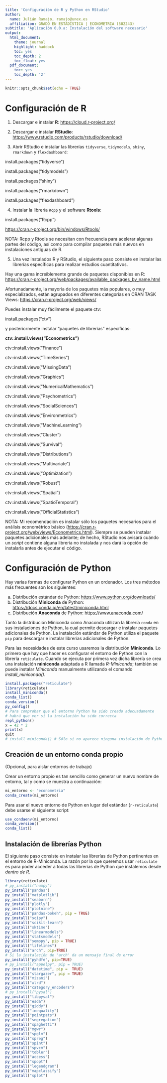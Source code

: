 ```yaml
---
title: 'Configuración de R y Python en RStudio'
author:
  name: Julián Ramajo, ramajo@unex.es
  affiliation: GRADO EN ESTADÍSTICA | ECONOMETRIA (502243)
subtitle: 'Aplicación 0.0.a: Instalación del software necesario'
output:
  html_document:
    theme: journal
    highlight: haddock
    toc: yes
    toc_depth: 2
    toc_float: yes
  pdf_document:
    toc: yes
    toc_depth: '2'
---
```



```r
knitr::opts_chunk$set(echo = TRUE)
```

# Configuración de R

1. Descargar e instalar **R**: <https://cloud.r-project.org/>

2. Descargar e instalar **RStudio**: <https://www.rstudio.com/products/rstudio/download/>

3. Abrir RStudio e instalar las librerías `tidyverse`, `tidymodels`, `shiny`, `rmarkdown` y `flexdashboard`:

install.packages("tidyverse")

install.packages("tidymodels")

install.packages("shiny")

install.packages("rmarkdown")

install.packages("flexdashboard")

4. Instalar la librería `Rcpp` y el software **Rtools**:

install.packages("Rcpp")

<https://cran.r-project.org/bin/windows/Rtools/>

NOTA: Rcpp y Rtools se necesitan con frecuencia para acelerar algunas partes del código, así como para compilar paquetes más nuevos en instalaciones antiguas de R.

5. Una vez instalados R y RStudio, el siguiente paso consiste en instalar las librerías específicas para realizar estudios cuantitativos.

Hay una gama increíblemente grande de paquetes disponibles en R: <https://cran.r-project.org/web/packages/available_packages_by_name.html>

Afortunadamente, la mayoría de los paquetes más populares, o muy especializados, están agrupados en diferentes categorías en CRAN TASK Views:  <https://cran.r-project.org/web/views/>

Puedes instalar muy fácilmente el paquete ctv:

install.packages("ctv")

y posteriormente instalar "paquetes de librerías" específicas:

**ctv::install.views("Econometrics")**

ctv::install.views("Finance")

ctv::install.views("TimeSeries")

ctv::install.views("MissingData")

ctv::install.views("Graphics")

ctv::install.views("NumericalMathematics")

ctv::install.views("Psychometrics")

ctv::install.views("SocialSciences")

ctv::install.views("Environmetrics")

ctv::install.views("MachineLearning")

ctv::install.views("Cluster")

ctv::install.views("Survival")

ctv::install.views("Distributions")

ctv::install.views("Multivariate")

ctv::install.views("Optimization")

ctv::install.views("Robust")

ctv::install.views("Spatial")

ctv::install.views("SpatioTemporal")

ctv::install.views("OfficialStatistics")

NOTA: Mi recomendación es instalar sólo los paquetes necesarios para el análisis econométrico básico (<https://cran.r-project.org/web/views/Econometrics.html>). Siempre se pueden instalar paquetes adicionales más adelante; de hecho, RStudio nos avisará cuándo un _script_ contiene alguna librería no instalada y nos dará la opción de instalarla antes de ejecutar el código.

# Configuración de Python

Hay varias formas de configurar Python en un ordenador. Los tres métodos más frecuentes son los siguientes:

a) Distribución estándar de Python: <https://www.python.org/downloads/>
b) Distribución **Miniconda** de Python: <https://docs.conda.io/en/latest/miniconda.html>
c) Distribución **Anaconda** de Python: <https://www.anaconda.com/>

Tanto la distribución Miniconda como Anaconda utilizan la librería `conda` en sus instalaciones de Python, la cual permite descargar e instalar paquetes adicionales de Python. La instalación estándar de Python utiliza el paquete `pip` para descargar e instalar librerías adicionales de Python.

Para las necesidades de este curso usaremos la distribución **Miniconda**. Lo primero que hay que hacer es configurar el entorno de Python con la librería `reticulate`. Cuando se ejecuta por primera vez dicha librería se crea una instalación **miniconda** adaptada a R llamada _R-Miniconda_; también se puede instalar _Miniconda_ manualmente utilizando el comando _install_miniconda()_.

```r
install.packages("reticulate")
library(reticulate)
install_miniconda()
conda_list()
conda_version()
py_config()
# Para comprobar que el entorno Python ha sido creado adecuadamente 
# habrá que ver si la instalación ha sido correcta
repl_python()
x = 42 * 2
print(x)
quit
# install_miniconda() # Sólo si no aparece ninguna instalación de Python
```

## Creación de un entorno conda propio

(Opcional, para aislar entornos de trabajo)

Crear un entorno propio es tan sencillo como generar un nuevo nombre de entorno, tal y como se muestra a continuación:

```r
mi_entorno <- "econometria"
conda_create(mi_entorno)
```

Para usar el nuevo entorno de Python en lugar del estándar (`r-reticulate`) debe usarse el siguiente script:

```r
use_condaenv(mi_entorno)
conda_version()
conda_list()
```

## Instalación de librerías Python

El siguiente paso consiste en instalar las librerías de Python pertinentes en el entorno de R-Miniconda. La razón por la que queremos usar `reticulate` es para poder acceder a todas las librerías de Python que instalemos desde _dentro de R_.


```r
library(reticulate)
# py_install("numpy")
py_install("pandas")
py_install("matplotlib")
py_install("seaborn")
py_install("plotly")
py_install("plotnine")
py_install("pandas-bokeh", pip = TRUE)
py_install("scipy")
py_install("scikit-learn")
py_install("sktime")
py_install("linearmodels")
py_install("statsmodels")
py_install("semopy", pip = TRUE)
py_install("lifelines")
py_install("arch", pip=TRUE)
# Si la instalación de 'arch' da un mensaje final de error
py_install("pyhdfe", pip=TRUE)
# py_install("appelpy", pip = TRUE)
py_install("datetime", pip =  TRUE)
py_install("stargazer", pip = TRUE)
py_install("mizani")
py_install("xlrd")
py_install("category_encoders")
# py_install("pysal")
py_install("libpysal")
py_install("esda")
py_install("giddy")
py_install("inequality")
py_install("pointpats")
py_install("segregation")
py_install("spaghetti")
py_install("mgwr")
py_install("spglm")
py_install("spreg")
py_install("spint")
py_install("spvcm")
py_install("tobler")
py_install("access")
py_install("spopt")
py_install("legendgram")
py_install("mapclassify")
py_install("splot")
```
